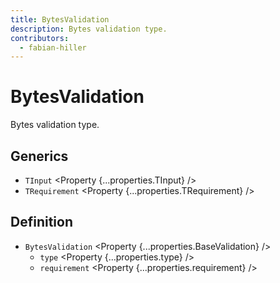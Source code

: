 ```yaml
---
title: BytesValidation
description: Bytes validation type.
contributors:
  - fabian-hiller
---
```



# BytesValidation

Bytes validation type.

## Generics

- `TInput` <Property {...properties.TInput} />
- `TRequirement` <Property {...properties.TRequirement} />

## Definition

- `BytesValidation` <Property {...properties.BaseValidation} />
  - `type` <Property {...properties.type} />
  - `requirement` <Property {...properties.requirement} />
